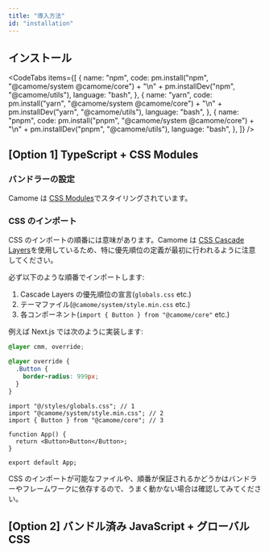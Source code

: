 ```yaml
---
title: "導入方法"
id: "installation"
---
```


## インストール

<CodeTabs
  items={[
    {
      name: "npm",
      code:
        pm.install("npm", "@camome/system @camome/core") +
        "\n" +
        pm.installDev("npm", "@camome/utils"),
      language: "bash",
    },
    {
      name: "yarn",
      code:
        pm.install("yarn", "@camome/system @camome/core") +
        "\n" +
        pm.installDev("yarn", "@camome/utils"),
      language: "bash",
    },
    {
      name: "pnpm",
      code:
        pm.install("pnpm", "@camome/system @camome/core") +
        "\n" +
        pm.installDev("pnpm", "@camome/utils"),
      language: "bash",
    },
  ]}
/>

## [Option 1] TypeScript + CSS Modules

### バンドラーの設定

Camome は [CSS Modules](https://github.com/css-modules/css-modules)でスタイリングされています。

### CSS のインポート

CSS のインポートの順番には意味があります。Camome は [CSS Cascade Layers](https://developer.mozilla.org/ja/docs/Web/CSS/@layer)を使用しているため、特に優先順位の定義が最初に行われるように注意してください。

必ず以下のような順番でインポートします:

1. Cascade Layers の優先順位の宣言(`globals.css` etc.)
2. テーマファイル(`@camome/system/style.min.css` etc.)
3. 各コンポーネント(`import { Button } from "@camome/core"` etc.)

例えば Next.js では次のように実装します:

```css:globals.css
@layer cmm, override;

@layer override {
  .Button {
    border-radius: 999px;
  }
}
```

```tsx:_app.tsx
import "@/styles/globals.css"; // 1
import "@camome/system/style.min.css"; // 2
import { Button } from "@camome/core"; // 3

function App() {
  return <Button>Button</Button>;
}

export default App;
```

CSS のインポートが可能なファイルや、順番が保証されるかどうかはバンドラーやフレームワークに依存するので、うまく動かない場合は確認してみてください。

## [Option 2] バンドル済み JavaScript + グローバル CSS
